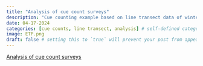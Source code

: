 ```yaml
---
title: "Analysis of cue count surveys"
description: "Cue counting example based on line transect data of winter wrens from Buckland (2006). Incorporating song rate in analysis."
date: 04-17-2024
categories: [cue counts, line transect, analysis] # self-defined categories
image: ETP.png
draft: false # setting this to `true` will prevent your post from appearing on your listing page until you're ready!
---
```


[Analysis of cue count surveys](https://distancedevelopment.github.io/Distance/articles/web-only/cues/cuecounts-distill.html)